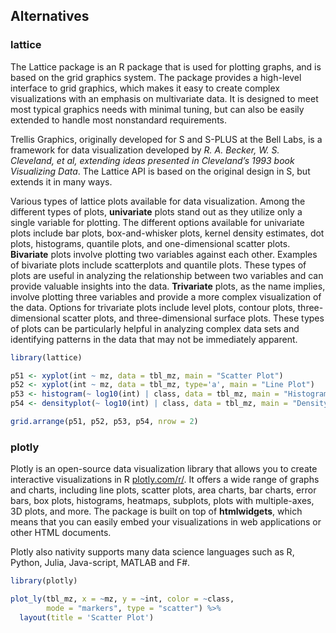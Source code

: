 ## Alternatives

### lattice {-}
The Lattice package is an R package that is used for plotting graphs, and is based on the grid graphics system. The package provides a high-level interface to grid graphics, which makes it easy to create complex visualizations with an emphasis on multivariate data. It is designed to meet most typical graphics needs with minimal tuning, but can also be easily extended to handle most nonstandard requirements.

Trellis Graphics, originally developed for S and S-PLUS at the Bell Labs, is a framework for data visualization developed by *R. A. Becker, W. S. Cleveland, et al, extending ideas presented in Cleveland’s 1993 book Visualizing Data*. The Lattice API is based on the original design in S, but extends it in many ways. 

Various types of lattice plots available for data visualization. Among the different types of plots, **univariate** plots stand out as they utilize only a single variable for plotting. The different options available for univariate plots include bar plots, box-and-whisker plots, kernel density estimates, dot plots, histograms, quantile plots, and one-dimensional scatter plots. **Bivariate** plots involve plotting two variables against each other. Examples of bivariate plots include scatterplots and quantile plots. These types of plots are useful in analyzing the relationship between two variables and can provide valuable insights into the data. **Trivariate** plots, as the name implies, involve plotting three variables and provide a more complex visualization of the data. Options for trivariate plots include level plots, contour plots, three-dimensional scatter plots, and three-dimensional surface plots. These types of plots can be particularly helpful in analyzing complex data sets and identifying patterns in the data that may not be immediately apparent.


```r
library(lattice)

p51 <- xyplot(int ~ mz, data = tbl_mz, main = "Scatter Plot")
p52 <- xyplot(int ~ mz, data = tbl_mz, type='a', main = "Line Plot")
p53 <- histogram(~ log10(int) | class, data = tbl_mz, main = "Histogram")
p54 <- densityplot(~ log10(int) | class, data = tbl_mz, main = "Density Plot")
```

```r
grid.arrange(p51, p52, p53, p54, nrow = 2)
```

### plotly {-}
Plotly is an open-source data visualization library that allows you to create interactive visualizations in R [plotly.com/r/](https://plotly.com/r/). It offers a wide range of graphs and charts, including line plots, scatter plots, area charts, bar charts, error bars, box plots, histograms, heatmaps, subplots, plots with multiple-axes, 3D plots, and more. The package is built on top of **htmlwidgets**, which means that you can easily embed your visualizations in web applications or other HTML documents.

Plotly also nativity supports many data science languages such as R, Python, Julia, Java-script, MATLAB and F#.

```r
library(plotly)

plot_ly(tbl_mz, x = ~mz, y = ~int, color = ~class,
        mode = "markers", type = "scatter") %>% 
  layout(title = 'Scatter Plot')
```

